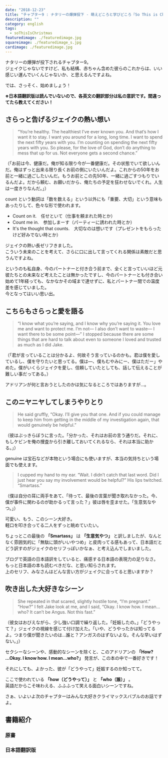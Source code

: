 ```yaml
---
date: "2018-12-23"
title: "チャプター9 : ナタリーの爆弾投下 - 萌えどころと学びどころ『So This is Christmas/アドリアン･イングリッシュ(6)』"
description: ""
category: english
tags:
  - soThisIsChristmas
featuredimage: ./featuredimage.jpg
squareimage: ./featuredimage_s.jpg
cardimage: ./featuredimage.jpg
---
```



ナタリーの爆弾が投下されるチャプター9。  
ジェイクじゃないですけど、私も結構、赤ちゃん含めた彼らのこれからは、いい感じい運んでいくんじゃないか、と思えるんですよね。

では、さっそく、始めましょう！

<SoThisIsChristmasIndex />

**※日本語翻訳版は読んでいないので、各英文の翻訳部分は私の意訳です。間違ってたら教えてください！**

## さらっと告げるジェイクの熱い想い

<Blockquote srcName="So This is Christmas (The Adrien English Mysteries #6)" srcURL="https://amzn.to/2OzE8fN" book>
“You’re healthy. The healthiest I’ve ever known you. And that’s how I want it to stay. I want you around for a long, long time. I want to spend the next fifty years with you. I’m counting on spending the next fifty years with you. So please, for the love of God, don’t do anything to mess that up for us. Not everyone gets a second chance.”
</Blockquote>

<p className="translation">（「お前は今、健康だ。俺が知る限り今が一番健康だ。その状態でいて欲しいんだ。俺はずっと出来る限り長くお前の側にいたいんだよ。これからの50年をお前と一緒に過ごしたいんだ。もうお前とこの先50年、一緒に過ごすつもりでいるんだよ。だから頼む、お願いだから、俺たちの予定を狂わせないでくれ。人生は一度きりなんだ。」）</p>

<Vocabulary en="count on" ja="頼りにする、期待する、予想する" />

count という動詞は「数を数える」という以外にも「重要、大切」という意味もあったりして、色々な形で使われます。

- Count on it.　任せといて（仕事を頼まれた時とか）
- Count me in.　参加しまーす（パーティーに誘われた時とか）
- It's the thought that counts.　大切なのは想いです（プレゼントをもらったけど好みでない時とか）

ジェイクの熱い長ゼリフきました。  
こういう未来のことを考えて、さらに口に出して言ってくれる関係は素敵だと思うんですよね。

というのも私自身、今のパートナーと付き合う前まで、全くと言っていいほど元彼たちとの未来など考えたことは無かったですし、今のパートナーとも付き合い始めて1年経っても、なかなかその域まで達せずに、私とパートナー間での温度差を感じていました。  
今となってはいい思い出。

## こちらもさらっと愛を語る

<Blockquote srcName="So This is Christmas (The Adrien English Mysteries #6)" srcURL="https://amzn.to/2OzE8fN" book>
“I know what you’re saying, and I know why you’re saying it. You love me and want to protect me. I’m not— I also don’t want to waste— I want there to be some point—” I stopped because there are some things that are hard to talk about even to someone I loved and trusted as much as I did Jake.
</Blockquote>

<p className="translation">（「君が言っていることは分かるよ、何故そう言っているのかも。君は僕を愛しているし、僕を守りたいと思ってる。僕は―、僕もむやみにー、僕はただー」やめた。僕がいくらジェイクを愛し、信頼していたとしても、話して伝えることが難しい事だってある。）</p>

アドリアンが何と言おうとしたのかは気になるところではありますが…。

## このニヤニヤしてしまうやりとり

<Blockquote srcName="So This is Christmas (The Adrien English Mysteries #6)" srcURL="https://amzn.to/2OzE8fN" book>
He said gruffly, “Okay. I’ll give you that one. And if you could manage to keep him from getting in the middle of my investigation again, that would genuinely be helpful.”
</Blockquote>

<p className="translation">（彼はぶっきらぼうに言った。「分かった、それはお前の言う通りだ。それに、もしケビンを俺の捜査から引き離しておいてくれるなら、それは本当に助かる。」）</p>

<Vocabulary en="gruffly" ja="ぶっきらぼうに" />

<Vocabulary en="genuinely" ja="本音で、本物で" />

genuine は宝石などが本物という場合にも使いますが、本当の気持ちという場面でも使えます。

<Blockquote srcName="So This is Christmas (The Adrien English Mysteries #6)" srcURL="https://amzn.to/2OzE8fN" book>
I cupped my hand to my ear. “Wait. I didn’t catch that last word. Did I just hear you say my involvement would be helpful?” His lips twitched. “Smartass.”
</Blockquote>

<p className="translation">（僕は自分の耳に両手をあて、「待って、最後の言葉が聞き取れなかった。今、僕が事件に関わるのが助かるって言った？」彼は唇を歪ませた。「生意気なやつ。」）</p>

<Vocabulary en="cup" ja="手をカップの形にする" />

可愛い、もう、このシーン大好き。  
軽口を叩き合ってる二人をずっと眺めていたい。

ちょっとこの最後の **「Smartass」** は **「生意気やつ」** と訳しましたが、なんとなく雰囲気的に「無駄に頭がいいやつめ」と皮肉ってる感もあって、日本語だとどう訳すのがジェイクのセリフっぽいかなぁ、と考え込んでしまいました。

ブログで英語の日本語訳をしていると、痛感する日本語の表現力の足りなさ。  
もっと日本語の本も読むべきだな、と思い知らされます。  
上のセリフ、みなさんはどんな言い方がジェイクに合ってると思いますか？

## 吹き出した大好きなシーン

<Blockquote srcName="So This is Christmas (The Adrien English Mysteries #6)" srcURL="https://amzn.to/2OzE8fN" book>
She repeated in that scared, slightly hostile tone, “I’m pregnant.” “How?” I felt Jake look at me, and I said, “Okay. I know how. I mean…who? It can’t be Angus. Not this fast.”
</Blockquote>

<p className="translation">（彼女はおびえながら、少し強い口調で繰り返した。「妊娠したの。」「どうやって？」ジェイクの視線を感じて付け加えた。「いや、どうやったかは知ってるよ。つまり僕が聞きたいのは…誰と？アンガスのはずないよな。そんな早いはずない。」）</p>

<Vocabulary en="hostile" ja="敵意を持った、反友好的な" />

セクシーなシーンや、感動的なシーンを除くと、このアドリアンの **「How? ...Okay. I know how. I mean…who?」** 発言が、この本の中で一番好きです！

それにしても、よかった、彼が「どうやって」妊娠するのか知ってて。

ここで使われている **「how（どうやって）」** と **「who（誰）」** 。  
英語だからこそ味わえる、ふふふって笑える面白いシーンですね。

さぁ、いよいよ次のチャプターはみんな大好きクライマックスバブルのお話ですよ。

## 書籍紹介

### 原書

<Amazon
  asin="B01N9AERR2"
  title="So This is Christmas (The Adrien English Mysteries #6)"
  linkId="7da7f3a0fdcb9c4569abe4fdc90d6f9e"
  author="Josh Lanyon"
/>

### 日本語翻訳版

<Amazon
  asin="B077ZGFZ7S"
  title="So This is Christmas (アドリアン･イングリッシュ #6)"
  linkId="5037e032af9be9f42823c82d674e6462"
  author="ジョシュ･ラニヨン"
/>

<SoThisIsChristmasIndex open />